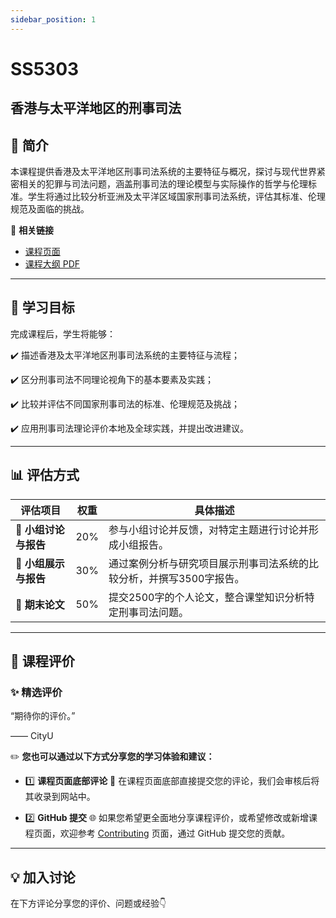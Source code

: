 ```yaml
---
sidebar_position: 1
---
```


# SS5303
## 香港与太平洋地区的刑事司法

## **📘 简介**
本课程提供香港及太平洋地区刑事司法系统的主要特征与概况，探讨与现代世界紧密相关的犯罪与司法问题，涵盖刑事司法的理论模型与实际操作的哲学与伦理标准。学生将通过比较分析亚洲及太平洋区域国家刑事司法系统，评估其标准、伦理规范及面临的挑战。

🔗 **相关链接**
- [课程页面](https://www.cityu.edu.hk/catalogue/pg/202526/course/SS5303.htm)
- [课程大纲 PDF](https://www.cityu.edu.hk/catalogue/pg/202526/course/SS5303.pdf)

---

## **🎯 学习目标**

完成课程后，学生将能够：

✔️ 描述香港及太平洋地区刑事司法系统的主要特征与流程；

✔️ 区分刑事司法不同理论视角下的基本要素及实践；

✔️ 比较并评估不同国家刑事司法的标准、伦理规范及挑战；

✔️ 应用刑事司法理论评价本地及全球实践，并提出改进建议。

---

## **📊 评估方式**

| **评估项目**             | **权重** | **具体描述**                                                                                       |
|------------------------|---------|---------------------------------------------------------------------------------------------------|
| **💬 小组讨论与报告**      | 20%     | 参与小组讨论并反馈，对特定主题进行讨论并形成小组报告。                                                     |
| **📄 小组展示与报告**      | 30%     | 通过案例分析与研究项目展示刑事司法系统的比较分析，并撰写3500字报告。                                         |
| **📄 期末论文**          | 50%     | 提交2500字的个人论文，整合课堂知识分析特定刑事司法问题。                                                   |

---

## **💬 课程评价**

### ✨ **精选评价**
<div className={commentStyles.commentBox}>
    <p className={commentStyles.commentText}>
        “期待你的评价。”
    </p>
    <p className={commentStyles.commentAuthor}>—— CityU</p>
</div>

✏️ **您也可以通过以下方式分享您的学习体验和建议：**

- 1️⃣ **课程页面底部评论**
💬 在课程页面底部直接提交您的评论，我们会审核后将其收录到网站中。

- 2️⃣ **GitHub 提交**
🌐 如果您希望更全面地分享课程评价，或希望修改或新增课程页面，欢迎参考 [Contributing](/contributing) 页面，通过 GitHub 提交您的贡献。

---

## **💡 加入讨论**

在下方评论分享您的评价、问题或经验👇
<Utterances />
